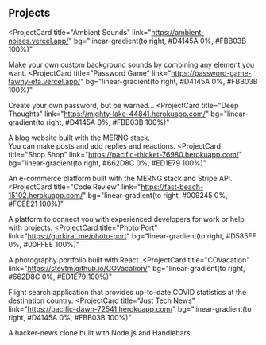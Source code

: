 ## Projects

<ProjectCard
  title="Ambient Sounds"
  link="https://ambient-noises.vercel.app/"
  bg="linear-gradient(to right, #D4145A 0%, #FBB03B 100%)"
>
  Make your own custom background sounds by combining any element you want.
</ProjectCard>
<ProjectCard
  title="Password Game"
  link="https://password-game-tawny-eta.vercel.app/"
  bg="linear-gradient(to right, #D4145A 0%, #FBB03B 100%)"
>
  Create your own password, but be warned...
</ProjectCard>
<ProjectCard
  title="Deep Thoughts"
  link="https://mighty-lake-44841.herokuapp.com/"
  bg="linear-gradient(to right, #D4145A 0%, #FBB03B 100%)"
>
  A blog website built with the MERNG stack. <br /> You can make posts and add replies and reactions.
</ProjectCard>
<ProjectCard
  title="Shop Shop"
  link="https://pacific-thicket-76980.herokuapp.com/"
  bg="linear-gradient(to right, #662D8C 0%, #ED1E79 100%)"
>
  An e-commerce platform built with the MERNG stack and Stripe API.
</ProjectCard>
<ProjectCard
  title="Code Review"
  link="https://fast-beach-15102.herokuapp.com/"
  bg="linear-gradient(to right, #009245 0%, #FCEE21 100%)"
>
  A platform to connect you with experienced developers for work or help with projects.
</ProjectCard>
<ProjectCard
  title="Photo Port"
  link="https://gurkirat.me/photo-port"
  bg="linear-gradient(to right, #D585FF 0%, #00FFEE 100%)"
>
  A photography portfolio built with React.
</ProjectCard>
<ProjectCard
  title="COVacation"
  link="https://stevtm.github.io/COVacation/"
  bg="linear-gradient(to right, #662D8C 0%, #ED1E79 100%)"
>
  Flight search application that provides up-to-date COVID statistics at the destination country.
</ProjectCard>
<ProjectCard
  title="Just Tech News"
  link="https://pacific-dawn-72541.herokuapp.com/"
  bg="linear-gradient(to right, #D4145A 0%, #FBB03B 100%)"
>
  A hacker-news clone built with Node.js and Handlebars.
</ProjectCard>
